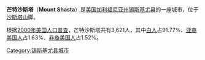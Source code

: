 {{Infobox Settlement
| name = 芒特沙斯塔<br />Mount Shasta
| image_skyline = USA Mt Shasta pano CA.jpg
| imagesize = 250px
| image_caption = 
| image_flag = 
| image_shield = 
| pushpin_map = USA California
| pushpin_label_position = bottom
| subdivision_type = 国家
| subdivision_name = {{USA}}
| subdivision_type1 = [[美国行政区划|州]]
| subdivision_name1 = [[加利福尼亚州|加利福尼亚州]]
| subdivision_type2 = [[加利福尼亚州各县列表|县]]
| subdivision_name2 = [[锡斯基尤县_(加利福尼亚州)|锡斯基尤县]]
| elevation_m = 1099
| elevation_ft = 
| area_total_km2 = 9.7
| population_as_of = 2000年
| population_total = 3621
| population_density_km2 = auto
| timezone = [[PST|PST]]
| utc_offset = -8
| timezone_DST = [[PDT|PDT]]
| utc_offset_DST = -7
| latd = 41
| latm = 18
| lats = 52
| latNS = N
| longd = 122
| longm = 18
| longs = 41
| longEW = W
| website =  
}}
'''芒特沙斯塔'''（'''Mount Shasta'''）是[[美国|美国]][[加利福尼亚州|加利福尼亚州]][[锡斯基尤县_(加利福尼亚州)|锡斯基尤县]]的一座城市，位于[[沙斯塔山|沙斯塔山]]脚。

根据[[2000年美国人口普查|2000年美国人口普查]]，芒特沙斯塔共有3,621人，其中[[白人|白人]]占91.77%、[[亚裔美国人|亚裔美国人]]占1.63%、[[非裔美国人|非裔美国人]]占1.52%。

{{錫斯基尤縣 (加利福尼亞州)}}
{{California-stub}}

[[Category:锡斯基尤县城市|Category:锡斯基尤县城市]]